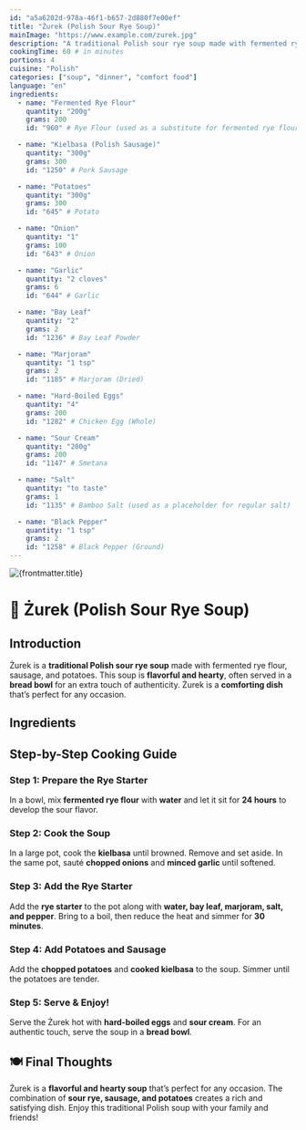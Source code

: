 ```yaml
---
id: "a5a6202d-978a-46f1-b657-2d880f7e00ef"
title: "Żurek (Polish Sour Rye Soup)"
mainImage: "https://www.example.com/zurek.jpg"
description: "A traditional Polish sour rye soup made with fermented rye flour, sausage, and potatoes, often served in a bread bowl."
cookingTime: 60 # in minutes
portions: 4
cuisine: "Polish"
categories: ["soup", "dinner", "comfort food"]
language: "en"
ingredients:
  - name: "Fermented Rye Flour"
    quantity: "200g"
    grams: 200
    id: "960" # Rye Flour (used as a substitute for fermented rye flour)

  - name: "Kielbasa (Polish Sausage)"
    quantity: "300g"
    grams: 300
    id: "1250" # Pork Sausage

  - name: "Potatoes"
    quantity: "300g"
    grams: 300
    id: "645" # Potato

  - name: "Onion"
    quantity: "1"
    grams: 100
    id: "643" # Onion

  - name: "Garlic"
    quantity: "2 cloves"
    grams: 6
    id: "644" # Garlic

  - name: "Bay Leaf"
    quantity: "2"
    grams: 2
    id: "1236" # Bay Leaf Powder

  - name: "Marjoram"
    quantity: "1 tsp"
    grams: 2
    id: "1185" # Marjoram (Dried)

  - name: "Hard-Boiled Eggs"
    quantity: "4"
    grams: 200
    id: "1282" # Chicken Egg (Whole)

  - name: "Sour Cream"
    quantity: "200g"
    grams: 200
    id: "1147" # Smetana

  - name: "Salt"
    quantity: "to taste"
    grams: 1
    id: "1135" # Bamboo Salt (used as a placeholder for regular salt)

  - name: "Black Pepper"
    quantity: "1 tsp"
    grams: 2
    id: "1258" # Black Pepper (Ground)
---
```



<img src={frontmatter.mainImage} alt={frontmatter.title} />

# 🍲 Żurek (Polish Sour Rye Soup)

<RecipeRating slug={frontmatter.slug} />

## Introduction

Żurek is a **traditional Polish sour rye soup** made with fermented rye flour, sausage, and potatoes. This soup is **flavorful and hearty**, often served in a **bread bowl** for an extra touch of authenticity. Żurek is a **comforting dish** that’s perfect for any occasion.

## Ingredients

<IngredientsList
  ingredients={frontmatter.ingredients}
  portions={frontmatter.portions}
/>

## Step-by-Step Cooking Guide

### Step 1: Prepare the Rye Starter

In a bowl, mix **fermented rye flour** with **water** and let it sit for **24 hours** to develop the sour flavor.

<CookingStep action="wait" />

### Step 2: Cook the Soup

In a large pot, cook the **kielbasa** until browned. Remove and set aside. In the same pot, sauté **chopped onions** and **minced garlic** until softened.

<CookingStep action="frying" />

### Step 3: Add the Rye Starter

Add the **rye starter** to the pot along with **water, bay leaf, marjoram, salt, and pepper**. Bring to a boil, then reduce the heat and simmer for **30 minutes**.

<CookingStep action="stewing" />

### Step 4: Add Potatoes and Sausage

Add the **chopped potatoes** and **cooked kielbasa** to the soup. Simmer until the potatoes are tender.

<CookingStep action="stewing" />

### Step 5: Serve & Enjoy!

Serve the Żurek hot with **hard-boiled eggs** and **sour cream**. For an authentic touch, serve the soup in a **bread bowl**.

## 🍽 Final Thoughts

Żurek is a **flavorful and hearty soup** that’s perfect for any occasion. The combination of **sour rye, sausage, and potatoes** creates a rich and satisfying dish. Enjoy this traditional Polish soup with your family and friends!

<NutritionFacts ingredients={frontmatter.ingredients} />
